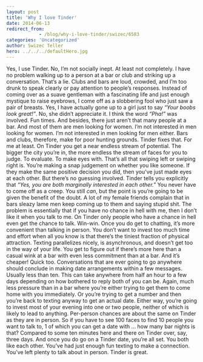 ```yaml
---
layout: post
title: 'Why I love Tinder'
date: 2014-06-13
redirect_from: 
            - /blog/why-i-love-tinder/swizec/6583
categories: 'Uncategorized'
author: Swizec Teller
hero: ../../../defaultHero.jpg
---
```

Yes, I use Tinder. No, I’m not socially inept. At least not completely. I have no problem walking up to a person at a bar or club and striking up a conversation. That’s a lie. Clubs and bars are loud, crowded, and I’m too drunk to speak clearly or pay attention to people’s responses. Instead of coming over as a suave gentleman with a fascinating life and just enough mystique to raise eyebrows, I come off as a slobbering fool who just saw a pair of breasts. Yes, I have actually gone up to a girl just to say _“Your boobs look great!”_. No, she didn’t appreciate it. I think the word _“Pha!”_ was involved. Fun times. And besides, there just aren’t that many people at a bar. And most of them are men looking for women. I’m not interested in men looking for women. I’m not interested in men looking for men either. Bars and clubs, therefore, make for poor hunting grounds. Tinder fixes that. For me at least. On Tinder you get a near endless stream of potential. The bigger the city you’re in, the more endless the stream of faces for you to judge. To evaluate. To make eyes with. That’s all that swiping left or swiping right is. You’re making a snap judgement on whether you like someone. If they make the same positive decision you did, then you’ve just made eyes at each other. But there’s no guessing involved. Tinder tells you explicitly that _“Yes, you are both marginally interested in each other.”_ You never have to come off as a creep. You still _can_, but the point is you’re going to be given the benefit of the doubt. A lot of my female friends complain that in bars sleazy lame men keep coming up to them and saying stupid shit. The problem is essentially that if you have no chance in hell with me, then I don’t like it when you talk to me. On Tinder only people who have a chance in hell even get the chance to talk. Win-win. Once you do get to chatting, it’s more convenient than talking in person. You don’t want to invest too much time and effort when all you know is that there’s the tiniest fraction of physical attraction. Texting parallelizes nicely, is asynchronous, and doesn’t get too in the way of your life. You get to figure out if there’s more here than a casual wink at a bar with even less commitment than at a bar. And it’s cheaper! Quick too. Conversations that are ever going to go anywhere should conclude in making date arrangements within a few messages. Usually less than ten. This can take anywhere from half an hour to a few days depending on how bothered to reply both of you can be. Again, much less pressure than in a bar where you’re either trying to get them to come home with you immediately. Or you’re trying to get a number and then you’re back to texting anyway to get an actual date. Either way, you’re going to invest most of your evening into one or two people, neither of which is likely to lead to anything. Per-person chances are about the same on Tinder as they are in person. So if you have to see 100 faces to find 10 people you want to talk to, 1 of which you can get a date with … how many bar nights is that? Compared to some ten minutes here and there on Tinder over, say, three days. And once you do go on a Tinder date, you’re all set. You both like each other. You’ve had just enough fun texting to make a connection. You’ve left plenty to talk about in person. Tinder is great.